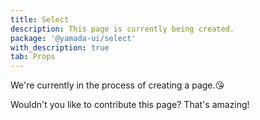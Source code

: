 ```yaml
---
title: Select
description: This page is currently being created.
package: '@yamada-ui/select'
with_description: true
tab: Props
---
```


We're currently in the process of creating a page.😘

Wouldn't you like to contribute this page? That's amazing!
